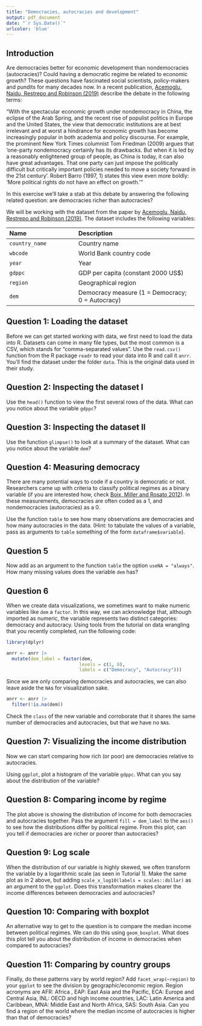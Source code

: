 ```yaml
---
title: "Democracies, autocracies and development"
output: pdf_document
date: "`r Sys.Date()`"
urlcolor: 'blue'
---
```


<style type="text/css">
    ol { list-style-type: lower-alpha; }
</style>

## Introduction

Are democracies better for economic development than nondemocracies (autocracies)? Could having a democratic regime be related to economic growth? These questions have fascinated social scientists, policy-makers and pundits for many decades now. In a recent publication, [Acemoglu, Naidu, Restrepo and Robinson (2019)](https://economics.mit.edu/sites/default/files/publications/Democracy%20Does%20Cause%20Growth.pdf) describe the debate in the following terms:

"With the spectacular economic growth under nondemocracy in China, the eclipse of the Arab Spring, and the recent rise of populist politics in Europe and the United States, the view that democratic institutions are at best irrelevant and at worst a hindrance for economic growth has become increasingly popular in both academia and policy discourse. For example, the prominent New York Times columnist Tom Friedman (2009) argues that 'one-party nondemocracy certainly has its drawbacks. But when it is led by a reasonably enlightened group of people, as China is today, it can also have great advantages. That one party can just impose the politically difficult but critically important policies needed to move a society forward in the 21st century'. Robert Barro (1997, 1) states this view even more boldly: 'More political rights do not have an effect on growth.'”

In this exercise we'll take a stab at this debate by answering the following related question: are democracies richer than autocracies?

We will be working with the dataset from the paper by [Acemoglu, Naidu, Restrepo and Robinson (2019)](https://economics.mit.edu/sites/default/files/publications/Democracy%20Does%20Cause%20Growth.pdf). The dataset includes the following variables:


-----------------------------------------------------------------------------------------
 Name                             Description
 -------------------------------- -------------------------------------------------------
 `country_name`                   Country name
 
 `wbcode`                         World Bank country code
 
 `year`                           Year  
 
 `gdppc`                          GDP per capita (constant 2000 US$)
 
 `region`                         Geographical region
 
 `dem`                            Democracy measure (1 = Democracy; 0 = Autocracy)
-----------------------------------------------------------------------------------------


## Question 1: Loading the dataset

Before we can get started working with data, we first need to load the data into R. Datasets can come
in many file types, but the most common is a CSV, which stands for “comma-separated values”. Use the
`read.csv()` function from the R package `readr` to read your data into R and call it `anrr`. You'll find the dataset under the folder `data`. This is the original data used in their study.




## Question 2: Inspecting the dataset I

Use the `head()` function to view the first several rows of the data. What can you notice about the variable `gdppc`?




## Question 3: Inspecting the dataset II

Use the function `glimpse()` to look at a summary of the dataset. What can you notice about the variable `dem`?






## Question 4: Measuring democracy

There are many potential ways to code if a country is democratic or not. Researchers came up with criteria to classify political regimes as a binary variable (if you are interested how, check [Boix, Miller and Rosato 2012](https://journals.sagepub.com/doi/10.1177/0010414012463905)). In these measurements, democracies are often coded as a 1, and nondemocracies (autocracies) as a 0.

Use the function `table` to see how many observations are democracies and how many autocracies in the data. (Hint: to tabulate the values of a variable, pass as arguments to `table` something of the form `dataframe$variable`). 





## Question 5

Now add as an argument to the function `table` the option `useNA = "always"`. How many missing values does the variable `dem` has?




## Question 6

When we create data visualizations, we sometimes want to make numeric variables like `dem` a `factor`. In this way, we can acknowledge that, although imported as numeric, the variable represents two distinct categories: democracy and autocracy. Using tools from the tutorial on data wrangling that you recently completed, run the following code:

```r
library(dplyr)

anrr <- anrr |>
  mutate(dem_label = factor(dem, 
                           levels = c(1, 0),
                           labels = c("Democracy", "Autocracy")))
```

Since we are only comparing democracies and autocracies, we can also leave aside the `NA`s for visualization sake.

```r
anrr <- anrr |>
  filter(!is.na(dem))
```


Check the `class` of the new variable and corroborate that it shares the same number of democracies and autocracies, but that we have no `NA`s.






## Question 7: Visualizing the income distribution

Now we can start comparing how rich (or poor) are democracies relative to autocracies.

Using `ggplot`, plot a histogram of the variable `gdppc`. What can you say about the distribution of the variable?





## Question 8: Comparing income by regime

The plot above is showing the distribution of income for both democracies and autocracies together. Pass the argument `fill = dem_label` to the `aes()` to see how the distributions differ by political regime. From this plot, can you tell if democracies are richer or poorer than autocracies?



## Question 9: Log scale

When the distribution of our variable is highly skewed, we often transform the variable by a logarithmic scale (as seen in Tutorial 1). Make the same plot as in 2 above, but adding `scale_x_log10(labels = scales::dollar)` as an argument to the `ggplot`. Does this transformation makes clearer the income differences between democracies and autocracies?  



## Question 10: Comparing with boxplot

An alternative way to get to the question is to compare the median income between political regimes. We can do this using `geom_boxplot`. What does this plot tell you about the distribution of income in democracies when compared to autocracies?



## Question 11: Comparing by country groups

Finally, do these patterns vary by world region? Add `facet_wrap(~region)` to your `ggplot` to see the division by geographic/economic region. Region acronyms are AFR: Africa , EAP: East Asia and the Pacific, ECA: Europe and Central Asia, INL: OECD and high income countries, LAC: Latin America and Caribbean, MNA: Middle East and North Africa, SAS: South Asia. Can you find a region of the world where the median income of autocracies is higher than that of democracies?  


